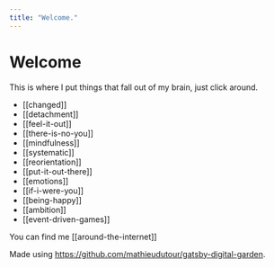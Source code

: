 ```yaml
---
title: "Welcome."
---
```


# Welcome

This is where I put things that fall out of my brain, just click around.

- [[changed]]
- [[detachment]]
- [[feel-it-out]]
- [[there-is-no-you]]
- [[mindfulness]]
- [[systematic]]
- [[reorientation]]
- [[put-it-out-there]]
- [[emotions]]
- [[if-i-were-you]]
- [[being-happy]]
- [[ambition]]
- [[event-driven-games]]

You can find me [[around-the-internet]]

Made using https://github.com/mathieudutour/gatsby-digital-garden.